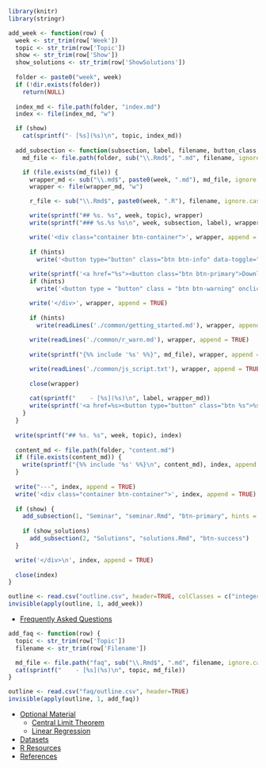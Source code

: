 ```r
library(knitr)
library(stringr)

add_week <- function(row) {
  week <- str_trim(row['Week'])
  topic <- str_trim(row['Topic'])
  show <- str_trim(row['Show'])
  show_solutions <- str_trim(row['ShowSolutions'])
  
  folder <- paste0("week", week)
  if (!dir.exists(folder))  
    return(NULL)
  
  index_md <- file.path(folder, "index.md")
  index <- file(index_md, "w")

  if (show)
    cat(sprintf("- [%s](%s)\n", topic, index_md))
  
  add_subsection <- function(subsection, label, filename, button_class, hints = FALSE) {
    md_file <- file.path(folder, sub("\\.Rmd$", ".md", filename, ignore.case = TRUE))

    if (file.exists(md_file)) {
      wrapper_md <- sub("\\.md$", paste0(week, ".md"), md_file, ignore.case = TRUE)
      wrapper <- file(wrapper_md, "w")

      r_file <- sub("\\.Rmd$", paste0(week, ".R"), filename, ignore.case = TRUE)

      write(sprintf("## %s. %s", week, topic), wrapper)
      write(sprintf("### %s.%s %s\n", week, subsection, label), wrapper, append = TRUE)

      write('<div class="container btn-container">', wrapper, append = TRUE)
      
      if (hints)
        write('<button type="button" class="btn btn-info" data-toggle="collapse", data-target="#getting-started">Getting Started</button>', wrapper, append = TRUE)
      
      write(sprintf('<a href="%s"><button class="btn btn-primary">Download .R script</button></a>\n', r_file, button_class), wrapper, append = TRUE)
      if (hints)
        write('<button type = "button" class = "btn btn-warning" onclick="location.href=\'#exercises\';">Exercises</button>\n', wrapper, append = TRUE)

      write('</div>', wrapper, append = TRUE)
      
      if (hints)
        write(readLines('./common/getting_started.md'), wrapper, append = TRUE)
      
      write(readLines('./common/r_warn.md'), wrapper, append = TRUE)
      
      write(sprintf("{%% include '%s' %%}", md_file), wrapper, append = TRUE)

      write(readLines('./common/js_script.txt'), wrapper, append = TRUE)      
      
      close(wrapper)
      
      cat(sprintf("    - [%s](%s)\n", label, wrapper_md))
      write(sprintf('<a href=%s><button type="button" class="btn %s">%s</button></a>\n', basename(wrapper_md), button_class, label), index, append = TRUE)
    }
  }
  
  write(sprintf("## %s. %s", week, topic), index)
  
  content_md <- file.path(folder, "content.md")
  if (file.exists(content_md)) {
    write(sprintf("{%% include '%s' %%}\n", content_md), index, append = TRUE)
  }
  
  write("---", index, append = TRUE)
  write('<div class="container btn-container">', index, append = TRUE)
  
  if (show) {
    add_subsection(1, "Seminar", "seminar.Rmd", "btn-primary", hints = TRUE)
    
    if (show_solutions)
      add_subsection(2, "Solutions", "solutions.Rmd", "btn-success")
  }

  write('</div>\n', index, append = TRUE)
  
  close(index)
}

outline <- read.csv("outline.csv", header=TRUE, colClasses = c("integer", "logical", "logical", "character"))
invisible(apply(outline, 1, add_week))
```

- [Frequently Asked Questions](faq/index.md)

```r
add_faq <- function(row) {
  topic <- str_trim(row['Topic'])
  filename <- str_trim(row['Filename'])

  md_file <- file.path("faq", sub("\\.Rmd$", ".md", filename, ignore.case = TRUE))
  cat(sprintf("    - [%s](%s)\n", topic, md_file))
}

outline <- read.csv("faq/outline.csv", header=TRUE)
invisible(apply(outline, 1, add_faq))
```

- [Optional Material](optional/index.md)
     - [Central Limit Theorem](optional/clt.md)
     - [Linear Regression](optional/linear_regression.md)
- [Datasets](datasets.md)
- [R Resources](resources.md)
- [References](references.md)
